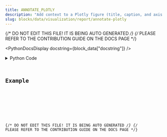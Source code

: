 ```yaml
---
title: ANNOTATE_PLOTLY
description: "Add context to a Plotly figure (title, caption, and axis labels)."
slug: blocks/data/visualization/report/annotate-plotly
---
```


{/* DO NOT EDIT THIS FILE! IT IS BEING AUTO GENERATED */}
{/* PLEASE REFER TO THE CONTRIBUTION GUIDE ON THE DOCS PAGE */}


<PythonDocsDisplay docstring={block_data["docstring"]} />
<details>
<summary>Python Code</summary>



<Code code={pythonCode} lang="py" wrap theme="dracula" />

[Find this Flojoy Block on GitHub](https://github.com/flojoy-ai/blocks/blob/main/blocks/DATA/VISUALIZATION/REPORT/ANNOTATE_PLOTLY/ANNOTATE_PLOTLY.py)

</details>

## Example


<GetHelpWidget />


<AppDisplay app={app} blockName="ANNOTATE_PLOTLY" client:visible />


<Example />

{/* DO NOT EDIT THIS FILE! IT IS BEING AUTO GENERATED */}
{/* PLEASE REFER TO THE CONTRIBUTION GUIDE ON THE DOCS PAGE */}
